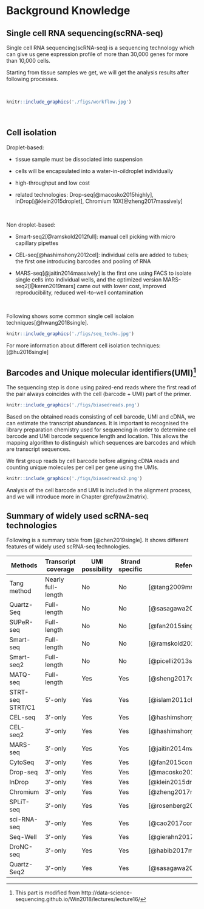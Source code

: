 # Background Knowledge {#background}

## Single cell RNA sequencing(scRNA-seq)

Single cell RNA sequencing(scRNA-seq) is a sequencing technology which can give us gene expression profile of more than 30,000 genes for more than 10,000 cells.

Starting from tissue samples we get, we will get the analysis results after following processes.

<br/>

```r
knitr::include_graphics('./figs/workflow.jpg')
```

<br/>

## Cell isolation

Droplet-based:

* tissue sample must be dissociated into suspension

* cells will be encapsulated into a water-in-oildroplet individually

* high-throughput and low cost

* related technologies: Drop-seq[@macosko2015highly], inDrop[@klein2015droplet], Chromium 10X[@zheng2017massively]

<br/>

Non droplet-based:

* Smart-seq2[@ramskold2012full]: manual cell picking with micro capillary pipettes

* CEL-seq[@hashimshony2012cel]: individual cells are added to tubes; the first one introducing barcodes and pooling of RNA

* MARS-seq[@jaitin2014massively] is the first one using FACS to isolate single cells into individual wells, and the optimized version MARS-seq2[@keren2019mars] came out with lower cost, improved reproducibility, reduced well-to-well contamination

<br/>

Following shows some common single cell isolaion techniques[@hwang2018single].

```r
knitr::include_graphics('./figs/seq_techs.jpg')
```

For more information about different cell isolation techniques: [@hu2016single]

## Barcodes and Unique molecular identifiers(UMI)^[This part is modified from http://data-science-sequencing.github.io/Win2018/lectures/lecture16/]

The sequencing step is done using paired-end reads where the first read of the pair always coincides with the cell (barcode + UMI) part of the primer.

```r
knitr::include_graphics('./figs/biasedreads.png')
```

Based on the obtained reads consisting of cell barcode, UMI and cDNA, we can estimate the transcript abundances. It is important to recognised the library preparation chemistry used for sequencing in order to determine cell barcode and UMI barcode sequence length and location. This allows the mapping algorithm to distinguish which sequences are barcodes and which are transcript sequences.

We first group reads by cell barcode before aligning cDNA reads and counting unique molecules per cell per gene using the UMIs.

```r
knitr::include_graphics('./figs/biasedreads2.png')
```

Analysis of the cell barcode and UMI is included in the alignment process, and we will introduce more in Chapter \@ref(raw2matrix).

## Summary of widely used scRNA-seq technologies

Following is a summary table from [@chen2019single]. It shows different features of widely used scRNA-seq technologies.

+-------------+-------------------+--------------+----------+-----------------------------+
| Methods     | Transcript        | UMI          | Strand   | References                  |    
|             | coverage          | possibility  | specific |                             |
+=============+===================+==============+==========+=============================+
| Tang method | Nearly full-length| No           | No       | [@tang2009mrna]             |
+-------------+-------------------+--------------+----------+-----------------------------+
| Quartz-Seq  | Full-length	      | No           | No       | [@sasagawa2013quartz]       |
+-------------+-------------------+--------------+----------+-----------------------------+
| SUPeR-seq   | Full-length	      | No           | No       | [@fan2015single]            |
+-------------+-------------------+--------------+----------+-----------------------------+
| Smart-seq   | Full-length       | No           | No       | [@ramskold2012full]         |
+-------------+-------------------+--------------+----------+-----------------------------+
| Smart-seq2  | Full-length       | No           | No       | [@picelli2013smart]         |
+-------------+-------------------+--------------+----------+-----------------------------+
| MATQ-seq    | Full-length       | Yes          | Yes      | [@sheng2017effective]       |
+-------------+-------------------+--------------+----------+-----------------------------+
| STRT-seq    | 5′-only           | Yes          | Yes      | [@islam2011characterization]|
| STRT/C1     |                   |              |          |                             |
+-------------+-------------------+--------------+----------+-----------------------------+
| CEL-seq     | 3′-only           | Yes          | Yes      | [@hashimshony2012cel]       |
+-------------+-------------------+--------------+----------+-----------------------------+
| CEL-seq2    | 3′-only           | Yes          | Yes      | [@hashimshony2016cel]       |
+-------------+-------------------+--------------+----------+-----------------------------+
| MARS-seq    | 3′-only           | Yes          | Yes      | [@jaitin2014massively]      |
+-------------+-------------------+--------------+----------+-----------------------------+
| CytoSeq     | 3′-only           | Yes          | Yes      | [@fan2015combinatorial]     |
+-------------+-------------------+--------------+----------+-----------------------------+
| Drop-seq    | 3′-only           | Yes          | Yes      | [@macosko2015highly]        |
+-------------+-------------------+--------------+----------+-----------------------------+
| InDrop      | 3′-only           | Yes          | Yes      | [@klein2015droplet]         |
+-------------+-------------------+--------------+----------+-----------------------------+
| Chromium    | 3′-only           | Yes          | Yes      | [@zheng2017massively]       |
+-------------+-------------------+--------------+----------+-----------------------------+
| SPLiT-seq   | 3′-only           | Yes          | Yes      | [@rosenberg2018single]      |
+-------------+-------------------+--------------+----------+-----------------------------+
| sci-RNA-seq | 3′-only           | Yes          | Yes      | [@cao2017comprehensive]     |
+-------------+-------------------+--------------+----------+-----------------------------+
| Seq-Well    | 3′-only           | Yes          | Yes      | [@gierahn2017seq]           |
+-------------+-------------------+--------------+----------+-----------------------------+
| DroNC-seq   | 3′-only           | Yes          | Yes      | [@habib2017massively]       |
+-------------+-------------------+--------------+----------+-----------------------------+
| Quartz-Seq2 | 3′-only           | Yes          | Yes      | [@sasagawa2018quartz]       |
+-------------+-------------------+--------------+----------+-----------------------------+



